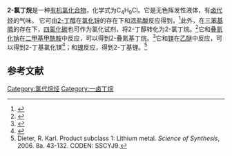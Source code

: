 {{Chembox
| ImageFile = 2-Chlorobutane.svg
| OtherNames = 氯代仲丁烷<br>仲丁基氯
| Section1 = {{Chembox Identifiers
| CASNo = 78-86-4
| CASNo_Ref = {{cascite|correct|CAS}}
| CASNo1 = 22157-31-9
| CASNo1_Comment = (''R'')
| CASNo1_Ref = {{cascite|correct|CAS}}
| CASNo2 = 22156-91-8
| CASNo2_Comment = (''S'')
| CASNo2_Ref = {{cascite|correct|CAS}}
| UNII_Ref = {{fdacite|correct|FDA}}
| UNII = AV999R2773
| UNII1_Ref = {{fdacite|correct|FDA}}
| UNII1 = GRV78Y270O
| UNII1_Comment = (''R'')
| UNII2_Ref = {{fdacite|correct|FDA}}
| UNII2 = 7DV15J668O
| UNII2_Comment = (''S'')
|  PubChem = 6563
|  PubChem1 = 23616278
|  PubChem1_Comment = (''R'')
|  PubChem2 = 637146
|  PubChem2_Comment = (''S'')
|  ChemSpiderID = 6315
|  ChemSpiderID1 = 19952591
|  ChemSpiderID1_Comment = (''R'')
|  ChemSpiderID2 = 552795
|  ChemSpiderID2_Comment = (''S'')
| ChEMBL = 346529
| ChEBI = 166855
| EINECS = 201-151-7
|  SMILES = CCC(C)Cl
|  SMILES1 = C[C@@H](Cl)CC
|  SMILES1_Comment = (''R'')
|  SMILES2 = CC[C@H](C)Cl
|  SMILES2_Comment = (''S'')
|  InChI = 1S/C4H9Cl/c1-3-4(2)5/h4H,3H2,1-2H3
|  InChIKey = BSPCSKHALVHRSR-UHFFFAOYSA-N
|  InChI1 = 1S/C4H9Cl/c1-3-4(2)5/h4H,3H2,1-2H3/t4-/m1/s1
|  InChI1_Comment = (''R'')
|  InChIKey1 = BSPCSKHALVHRSR-SCSAIBSYSA-N
|  InChI2 = 1S/C4H9Cl/c1-3-4(2)5/h4H,3H2,1-2H3/t4-/m0/s1
|  InChI2_Comment = (''S'')
|  InChIKey2 = BSPCSKHALVHRSR-BYPYZUCNSA-N
  }}
| Section2 = {{Chembox Properties
| C=4|H=9|Cl=1
| Density = 0.873 g·cm<sup>−3</sup>
| MeltingPtC = -140
| BoilingPtC = 68
| MagSus = -67.40·10<sup>−6</sup> cm<sup>3</sup>/mol
  }}
| Section3 = {{Chembox Hazards
| GHSPictograms = {{GHS02}}{{GHS07}}
| GHSSignalWord = Danger
| HPhrases = {{H-phrases|225|315|319|335}}
| PPhrases = {{P-phrases|210|233|240|241|242|243|261|264|271|280|302+352|303+361+353|304+340|305+351+338|312|321|332+313|337+313|362|370+378|403+233|403+235|405|501}}
  }}
}}

'''2-氯丁烷'''是一种[[有机氯化合物|有机氯化合物]]，化学式为C<sub>4</sub>H<sub>9</sub>Cl。它是无色挥发性液体，有[[卤代烃|卤代烃]]的气味。 它可由[[2-丁醇|2-丁醇]]在[[氯化锌|氯化锌]]的存在下和[[盐酸|浓盐酸]]反应得到，<ref>{{cite journal|journal=Journal of the Chemical Society (Resumed)|language=en|issn=0368-1769|date=1943|pages=636|doi=10.1039/jr9430000636|url=http://xlink.rsc.org/?DOI=jr9430000636|title=169. Physical properties and chemical constitution. Part VIII. Alkyl chlorides, bromides, and iodides|accessdate=2021-01-18|author=Arthur I. Vogel}}</ref>此外，在[[三苯基膦|三苯基膦]]的存在下，[[四氯化碳|四氯化碳]]也可作为氯化试剂，将2-丁醇转化为2-氯丁烷。<ref>{{cite book|location=Hoboken, NJ, USA|language=en|isbn=9780471264187|publisher=John Wiley & Sons, Inc.|date=1983-07-27|pages=1–162|url=http://doi.wiley.com/10.1002/0471264180.or029.01|title=Replacement of Alcoholic Hydroxyl Groups by Halogens and Other Nucleophiles via Oxyphosphonium Intermediates|accessdate=2021-01-18|editor= John Wiley & Sons, Inc.|author=Bertrand R. Castro|doi=10.1002/0471264180.or029.01}}</ref>它和[[叠氮化钠|叠氮化钠]]在[[二甲基甲酰胺|二甲基甲酰胺]]中反应，可以得到2-叠氮基丁烷。<ref>{{cite journal|journal=SpringerPlus|volume=5|issue=1|language=en|issn=2193-1801|date=2016-12|doi=10.1186/s40064-016-2052-5|url=http://springerplus.springeropen.com/articles/10.1186/s40064-016-2052-5|title=Synthesis, anti-inflammatory, bactericidal activities and docking studies of novel 1,2,3-triazoles derived from ibuprofen using click chemistry|accessdate=2021-01-18|author=Kishore Kumar Angajala, Sunitha Vianala, Ramesh Macha, M. Raghavender, Murali Krishna Thupurani, P. J. Pathi|archive-date=2018-06-02|archive-url=https://web.archive.org/web/20180602103508/https://springerplus.springeropen.com/articles/10.1186/s40064-016-2052-5|dead-url=no}}</ref>它和[[镁|镁]]在[[乙醚|乙醚]]中反应，可以得到2-丁基氯化镁<ref>{{cite journal|journal=Russian Journal of General Chemistry|volume=75|issue=5|language=en|issn=1070-3632|date=2005-05|pages=714–718|doi=10.1007/s11176-005-0305-z|url=http://link.springer.com/10.1007/s11176-005-0305-z|title=Organomagnesium Synthesis of sec-Butyl- and tert-Alkylchlorogermanes and Their Reaction with Ethynylmagnesium Bromide|accessdate=2021-01-18|author=O. G. Yarosh, M. G. Voronkov, L. V. Zhilitskaya, N. O. Yarosh, A. I. Albanov, I. M. Korotaeva}}</ref>；和[[锂|锂]]反应，得到2-丁基锂。<ref>Dieter, R. Karl. Product subclass 1: Lithium metal. ''Science of Synthesis'', 2006. 8a. 43-132. CODEN: SSCYJ9.</ref>
== 参考文献 ==
{{reflist}}

[[Category:氯代烷烃|Category:氯代烷烃]]
[[Category:一卤丁烷|Category:一卤丁烷]]